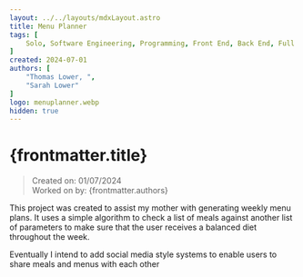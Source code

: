 ```yaml
---
layout: ../../layouts/mdxLayout.astro
title: Menu Planner
tags: [
    Solo, Software Engineering, Programming, Front End, Back End, Full Stack, Supabase, Flutter, Dart
]
created: 2024-07-01
authors: [
    "Thomas Lower, ",
    "Sarah Lower"
]
logo: menuplanner.webp
hidden: true
---
```



# {frontmatter.title}
>Created on: 01/07/2024<br/>
>Worked on by: {frontmatter.authors}

This project was created to assist my mother with generating weekly menu plans. It uses a simple algorithm to check a list of meals against another list of parameters to make sure that the user receives a balanced diet throughout the week.

Eventually I intend to add social media style systems to enable users to share meals and menus with each other